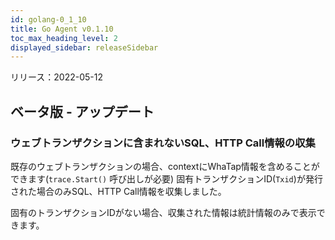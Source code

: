 ```yaml
---
id: golang-0_1_10
title: Go Agent v0.1.10
toc_max_heading_level: 2
displayed_sidebar: releaseSidebar
---
```



リリース：2022-05-12

## ベータ版 - アップデート

### ウェブトランザクションに含まれないSQL、HTTP Call情報の収集

既存のウェブトランザクションの場合、contextにWhaTap情報を含めることができます(`trace.Start()` 呼び出しが必要) 固有トランザクションID(`Txid`)が発行された場合のみSQL、HTTP Call情報を収集しました。 

固有のトランザクションIDがない場合、収集された情報は統計情報のみで表示できます。
